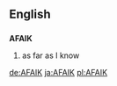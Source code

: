 ==English==
==={{initialism}}===
'''AFAIK'''
# as far as I know
[[de:AFAIK]]
[[ja:AFAIK]]
[[pl:AFAIK]]